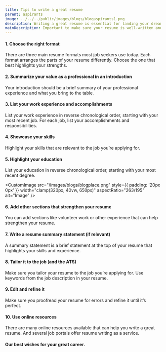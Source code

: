 ```yaml
---
title: Tips to write a great resume
parent: aspirants
image: ../../../public/images/blogs/blogaspirants1.png
description: Writing a great resume is essential for landing your dream job. A resume is a summary of your career, showcasing the jobs you’ve held and currently hold, the responsibilities you’ve taken on, the skills you’ve developed, and the qualities you bring to the table as an employee
mainDescription: Important to make sure your resume is well-written and easy to read. Here are some tips on how to write a great resume
---
```


#### 1. Choose the right format

There are three main resume formats most job seekers use today. Each format arranges the parts of your resume differently. Choose the one that best highlights your strengths.

#### 2. Summarize your value as a professional in an introduction

Your introduction should be a brief summary of your professional experience and what you bring to the table.

#### 3. List your work experience and accomplishments

List your work experience in reverse chronological order, starting with your most recent job. For each job, list your accomplishments and responsibilities.

#### 4. Showcase your skills

Highlight your skills that are relevant to the job you’re applying for.

#### 5. Highlight your education

List your education in reverse chronological order, starting with your most recent degree.

<CustomImage
  src="/images/blogs/blogplace.png"
  style={{ padding: '20px 0px' }}
  width="clamp(320px, 40vw, 650px)"
  aspectRatio="263/195"
  alt="Image"
/>

#### 6. Add other sections that strengthen your resume

You can add sections like volunteer work or other experience that can help strengthen your resume.

#### 7. Write a resume summary statement (if relevant)

A summary statement is a brief statement at the top of your resume that highlights your skills and experience.

#### 8. Tailor it to the job (and the ATS)

Make sure you tailor your resume to the job you’re applying for. Use keywords from the job description in your resume.

#### 9. Edit and refine it

Make sure you proofread your resume for errors and refine it until it’s perfect.

#### 10. Use online resources

There are many online resources available that can help you write a great resume. And several job portals offer resume writing as a service.

#### Our best wishes for your great career.
